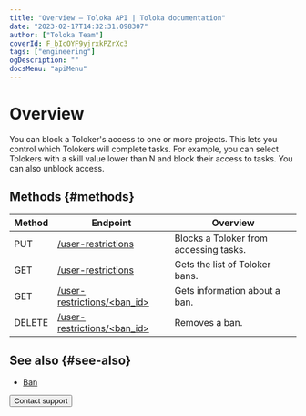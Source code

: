 ```yaml
---
title: "Overview — Toloka API | Toloka documentation"
date: "2023-02-17T14:32:31.098307"
author: ["Toloka Team"]
coverId: F_bIcOYF9yjrxkPZrXc3
tags: ["engineering"]
ogDescription: ""
docsMenu: "apiMenu"
---
```



# Overview

You can block a Toloker's access to one or more projects. This lets you control which Tolokers will complete tasks. For example, you can select Tolokers with a skill value lower than N and block their access to tasks. You can also unblock access.

## Methods {#methods}

Method | Endpoint | Overview
----- | ----- | -----
PUT | [/user-restrictions](/docs/api/ban-create) | Blocks a Toloker from accessing tasks.
GET | [/user-restrictions](/docs/api/ban-get-list) | Gets the list of Toloker bans.
GET | [/user-restrictions/<ban_id>](/docs/api/ban-get-info) | Gets information about a ban.
DELETE | [/user-restrictions/<ban_id>](/docs/api/ban-delete) | Removes a ban.

## See also {#see-also}

- [Ban](/docs/guide/ban?form-source=api-ban)

<Button themeColor="light" view="default" size="l" type="link" url="/docs/guide/troubleshooting/support?form-source=api-ban">Contact support</Button>
